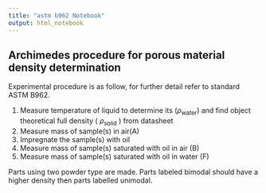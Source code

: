 ```yaml
---
title: "astm b962 Notebook"
output: html_notebook
---
```



## Archimedes procedure for porous material density determination

Experimental procedure is as follow, for further detail refer to standard ASTM B962. 

1. Measure temperature of liquid to determine its ($\rho_{\text{water}}$) and find object theoretical full density ( $\rho_{\text{solid}}$ ) from datasheet
2. Measure mass of sample(s) in air(A)
3. Impregnate the sample(s) with oil
4. Measure mass of sample(s) saturated with oil in air (B)
5. Measure mass of sample(s) saturated with oil in water (F)


\begin{equation}
    \text{Green Density}, D_g = \frac{A \rho_{water}}{B-F}
\end{equation}

\begin{equation}
    \text{true density}, \pi_d = \frac{ D_g}{\rho_{\text{solid}}} * 100
\end{equation}

Parts using two powder type are made. Parts labeled bimodal should have a higher density then parts labelled unimodal.

